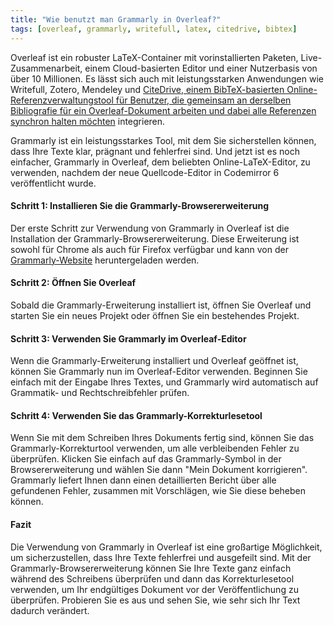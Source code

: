 ```yaml
---
title: "Wie benutzt man Grammarly in Overleaf?"
tags: [overleaf, grammarly, writefull, latex, citedrive, bibtex]
---
```



Overleaf ist ein robuster LaTeX-Container mit vorinstallierten Paketen, Live-Zusammenarbeit, einem Cloud-basierten Editor und einer Nutzerbasis von über 10 Millionen. Es lässt sich auch mit leistungsstarken Anwendungen wie Writefull, Zotero, Mendeley und [CiteDrive, einem BibTeX-basierten Online-Referenzverwaltungstool für Benutzer, die gemeinsam an derselben Bibliografie für ein Overleaf-Dokument arbeiten und dabei alle Referenzen synchron halten möchten](https://www.overleaf.com/blog/better-bibliography-management-with-overleaf-citedrive-and-bibtex-biblatex) integrieren.


<CiteDrive /> 


Grammarly ist ein leistungsstarkes Tool, mit dem Sie sicherstellen können, dass Ihre Texte klar, prägnant und fehlerfrei sind. Und jetzt ist es noch einfacher, Grammarly in Overleaf, dem beliebten Online-LaTeX-Editor, zu verwenden, nachdem der neue Quellcode-Editor in Codemirror 6 veröffentlicht wurde. 

#### Schritt 1: Installieren Sie die Grammarly-Browsererweiterung

Der erste Schritt zur Verwendung von Grammarly in Overleaf ist die Installation der Grammarly-Browsererweiterung. Diese Erweiterung ist sowohl für Chrome als auch für Firefox verfügbar und kann von der [Grammarly-Website](https://www.grammarly.com/) heruntergeladen werden.

#### Schritt 2: Öffnen Sie Overleaf

Sobald die Grammarly-Erweiterung installiert ist, öffnen Sie Overleaf und starten Sie ein neues Projekt oder öffnen Sie ein bestehendes Projekt.

#### Schritt 3: Verwenden Sie Grammarly im Overleaf-Editor

Wenn die Grammarly-Erweiterung installiert und Overleaf geöffnet ist, können Sie Grammarly nun im Overleaf-Editor verwenden. Beginnen Sie einfach mit der Eingabe Ihres Textes, und Grammarly wird automatisch auf Grammatik- und Rechtschreibfehler prüfen.

#### Schritt 4: Verwenden Sie das Grammarly-Korrekturlesetool

Wenn Sie mit dem Schreiben Ihres Dokuments fertig sind, können Sie das Grammarly-Korrekturtool verwenden, um alle verbleibenden Fehler zu überprüfen. Klicken Sie einfach auf das Grammarly-Symbol in der Browsererweiterung und wählen Sie dann "Mein Dokument korrigieren". Grammarly liefert Ihnen dann einen detaillierten Bericht über alle gefundenen Fehler, zusammen mit Vorschlägen, wie Sie diese beheben können.

#### Fazit

Die Verwendung von Grammarly in Overleaf ist eine großartige Möglichkeit, um sicherzustellen, dass Ihre Texte fehlerfrei und ausgefeilt sind. Mit der Grammarly-Browsererweiterung können Sie Ihre Texte ganz einfach während des Schreibens überprüfen und dann das Korrekturlesetool verwenden, um Ihr endgültiges Dokument vor der Veröffentlichung zu überprüfen. Probieren Sie es aus und sehen Sie, wie sehr sich Ihr Text dadurch verändert.
